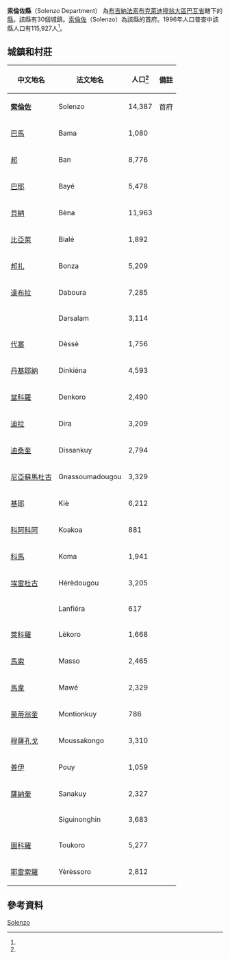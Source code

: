 {{Update|date=2018年8月}}
{{Infobox settlement
|name = 索倫佐縣
|settlement_type = [[巴瓦省|巴瓦省]][[縣_(布基納法索)|縣份]]
|native_name = Solenzo Department
|nickname = 
|image_skyline = 
|image_size = 
|image_caption =
|image_flag = 
|image_seal = 
|seal_size =
|image_map = 
|map_caption = 
|pushpin_map = Burkina Faso
|pushpin_map_caption = 
|coordinates_region = 
|subdivision_type = 國家
|subdivision_name = {{flag|Burkina Faso}}
|subdivision_type1 = 大區
|subdivision_name1 = [[布克萊迪穆翁大區|布克萊迪穆翁大區]]
|subdivision_type2 = [[布吉納法索行政區劃|省]]
|subdivision_name2 = [[巴瓦省|巴瓦省]]
|subdivision_type3 = 首府
|subdivision_name3 = [[索倫佐|索倫佐]]
|leader_title = 
|leader_name = 
|established_title = 
|established_date = 
|area_total_km2 = 
|population_as_of = 1996
|population_footnotes =<ref name=IC>[http://www.inforoute-communale.gov.bf/list_vill/bm.htm Burkinabé government inforoute communale] {{webarchive|url=https://web.archive.org/web/20080124133758/http://www.inforoute-communale.gov.bf/list_vill/bm.htm |date=2008-01-24 }}</ref>
|population_total = 115,927
|population_density_km2 =
|population_blank1_title = 民族
|population_blank1 = 
|timezone =GMT
|coordinates_display = inline,title
|utc_offset = +0
|latd=12
|latm=11
|lats=00
|latNS=N
|longd=4
|longm=05
|longs=00
|longEW=W
|website = 
}}

'''索倫佐縣'''（Solenzo Department） 為[[布吉納法索|布吉納法索]][[布克萊迪穆翁大區|布克萊迪穆翁大區]][[巴瓦省|巴瓦省]]轄下的[[縣_(布吉納法索)|縣]]。該縣有30個城鎮。[[索倫佐|索倫佐]]（Solenzo）為該縣的首府。1996年人口普查中該縣人口有115,927人<ref name=IC/>。

==城鎮和村莊==
{| class="wikitable sortable" style="text-align: center"
|- bgcolor=#EEEEEE
! 中文地名
! 法文地名
! 人口<ref name=IC/>
! 備註
|-
| '''[[索倫佐|索倫佐]]'''
| Solenzo
| 14,387
| 首府
|-
| [[巴馬_(巴瓦省)|巴馬]]
| Bama
| 1,080
| 
|-
| [[邦_(巴瓦省)|邦]]
| Ban
| 8,776
| 
|-
| [[巴耶|巴耶]]
| Bayé
| 5,478
| 
|-
| [[貝納_(巴瓦省)|貝納]]
| Bèna
| 11,963
| 
|-
| [[比亞萊|比亞萊]]
| Bialé
| 1,892
| 
|-
| [[邦扎|邦扎]]
| Bonza
| 5,209
| 
|-
| [[達布拉_(巴瓦省)|達布拉]]
| Daboura
| 7,285
| 
|-
| 
| Darsalam
| 3,114
| 
|-
| [[代塞|代塞]]
| Dèssè
| 1,756
| 
|-
| [[丹基耶納|丹基耶納]]
| Dinkiéna
| 4,593
| 
|-
| [[當科羅|當科羅]]
| Denkoro
| 2,490
| 
|-
| [[迪拉_(巴瓦省)|迪拉]]
| Dira
| 3,209
| 
|-
| [[迪桑奎|迪桑奎]]
| Dissankuy
| 2,794
| 
|-
| [[尼亞蘇馬杜古|尼亞蘇馬杜古]]
| Gnassoumadougou
| 3,329
| 
|-
| [[基耶|基耶]]
| Kiè
| 6,212
| 
|-
| [[科阿科阿|科阿科阿]]
| Koakoa
| 881
| 
|-
| [[科馬_(巴瓦省)|科馬]]
| Koma
| 1,941
| 
|-
| [[埃雷杜古|埃雷杜古]]
| Hèrèdougou
| 3,205
| 
|-
| 
| Lanfiéra
| 617
| 
|-
| [[萊科羅|萊科羅]]
| Lèkoro
| 1,668
| 
|-
| [[馬索_(巴瓦省)|馬索]]
| Masso
| 2,465
| 
|-
| [[馬韋|馬韋]]
| Mawé
| 2,329
| 
|-
| [[蒙蒂翁奎|蒙蒂翁奎]]
| Montionkuy
| 786
| 
|-
| [[穆薩孔戈|穆薩孔戈]]
| Moussakongo
| 3,310
| 
|-
| [[普伊_(巴瓦省)|普伊]]
| Pouy
| 1,059
| 
|-
| [[薩納奎|薩納奎]]
| Sanakuy
| 2,327
| 
|-
| 
| Siguinonghin
| 3,683
| 
|-
| [[圖科羅_(巴瓦省)|圖科羅]]
| Toukoro
| 5,277
| 
|-
| [[耶雷索羅|耶雷索羅]]
| Yèrèssoro
| 2,812
| 
|}

==參考資料==
{{Reflist}}

{{巴瓦省}}

[[Category:巴瓦省縣份|Solenzo]]